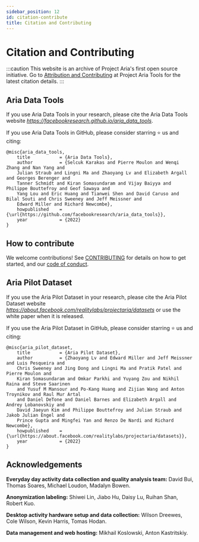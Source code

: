```yaml
---
sidebar_position: 12
id: citation-contribute
title: Citation and Contributing
---
```


# Citation and Contributing

:::caution
This website is an archive of Project Aria's first open source initiative. Go to [Attribution and Contributing](https://facebookresearch.github.io/projectaria_tools/docs/attribution_citation) at Project Aria Tools for the latest citation details.
:::


## Aria Data Tools

If you use Aria Data Tools in your research, please cite the Aria Data Tools website _https://facebookresearch.github.io/aria_data_tools_.

If you use Aria Data Tools in GitHub, please consider starring ⭐ us and citing:

```
@misc{aria_data_tools,
    title           = {Aria Data Tools},
    author          = {Selcuk Karakas and Pierre Moulon and Wenqi Zhang and Nan Yang and
    Julian Straub and Lingni Ma and Zhaoyang Lv and Elizabeth Argall and Georges Berenger and
    Tanner Schmidt and Kiran Somasundaram and Vijay Baiyya and Philippe Bouttefroy and Geof Sawaya and
    Yang Lou and Eric Huang and Tianwei Shen and David Caruso and Bilal Souti and Chris Sweeney and Jeff Meissner and
    Edward Miller and Richard Newcombe},
    howpublished    = {\url{https://github.com/facebookresearch/aria_data_tools}},
    year            = {2022}
}
```

## How to contribute

We welcome contributions! See [CONTRIBUTING](https://github.com/facebookresearch/Aria_data_tools/blob/main/CONTRIBUTING.md) for details on how to get started, and our [code of conduct](https://github.com/facebookresearch/Aria_data_tools/blob/main/CODE_OF_CONDUCT.md).



## Aria Pilot Dataset

If you use the Aria Pilot Dataset in your research, please cite the Aria Pilot Dataset website _https://about.facebook.com/realitylabs/projectaria/datasets_ or use the white paper when it is released.

If you use the Aria Pilot Dataset in GitHub, please consider starring ⭐ us and citing:


```
@misc{aria_pilot_dataset,
    title           = {Aria Pilot Dataset},
    author          = {Zhaoyang Lv and Edward Miller and Jeff Meissner and Luis Pesqueira and
    Chris Sweeney and Jing Dong and Lingni Ma and Pratik Patel and Pierre Moulon and
    Kiran Somasundaram and Omkar Parkhi and Yuyang Zou and Nikhil Raina and Steve Saarinen
    and Yusuf M Mansour and Po-Kang Huang and Zijian Wang and Anton Troynikov and Raul Mur Artal
    and Daniel DeTone and Daniel Barnes and Elizabeth Argall and Andrey Lobanovskiy and
    David Jaeyun Kim and Philippe Bouttefroy and Julian Straub and Jakob Julian Engel and
    Prince Gupta and Mingfei Yan and Renzo De Nardi and Richard Newcombe},
    howpublished    = {\url{https://about.facebook.com/realitylabs/projectaria/datasets}},
    year            = {2022}
}
```

## Acknowledgements

**Everyday day activity data collection and quality analysis team:** David Bui, Thomas Soares, Michael Loudon, Madalyn Bowen.

**Anonymization labeling:** Shiwei Lin, Jiabo Hu, Daisy Lu, Ruihan Shan, Robert Kuo.

**Desktop activity hardware setup and data collection:** Wilson Dreewes, Cole Wilson, Kevin Harris, Tomas Hodan.

**Data management and web hosting:** Mikhail Koslowski, Anton Kastritskiy.
